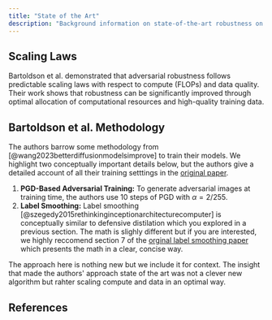 ```yaml
---
title: "State of the Art"
description: "Background information on state-of-the-art robustness on CIFAR-10."
---
```


## Scaling Laws

Bartoldson et al. demonstrated that adversarial robustness follows predictable scaling laws with respect to compute (FLOPs) and data quality. Their work shows that robustness can be significantly improved through optimal allocation of computational resources and high-quality training data.

<AdversarialScalingExplorer />

## Bartoldson et al. Methodology

The authors barrow some methodology from [@wang2023betterdiffusionmodelsimprove] to train their models. We highlight two conceptually important details below, but the authors give a detailed account of all their training setttings in the [original paper]().

1. **PGD-Based Adversarial Training:** To generate adversarial images at training time, the
   authors use 10 steps of PGD with $\alpha=2/255$.
2. **Label Smoothing:** Label smoothing [@szegedy2015rethinkinginceptionarchitecturecomputer] is conceptually similar to defensive distilation
   which you explored in a previous section. The math is slighly different but if you are
   interested, we highly reccomend section 7 of the [orginal label smoothing paper](https://arxiv.org/abs/1512.00567)
   which presents the math in a clear, concise way.

The approach here is nothing new but we include it for context. The insight that made the authors' approach state of the art was not a clever new algorithm but rahter scaling compute and data in an optimal way.

## References
